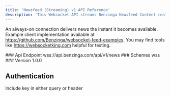 ```yaml
---
title: 'Newsfeed (Streaming) v1 API Reference'
description: 'This Websocket API streams Benzinga Newsfeed Content realtime.'
---
```


An always-on connection delivers news the instant it becomes available. Example client implementation available at https://github.com/Benzinga/websocket-feed-examples. You may find tools like https://websocketking.com helpful for testing.

<Info>
  ### Api Endpoint wss://api.benzinga.com/api/v1/news ### Schemes wss ###
  Version 1.0.0
</Info>

## Authentication

<ParamField query="token" type="apiKey">
  Include key in either query or header
</ParamField>
